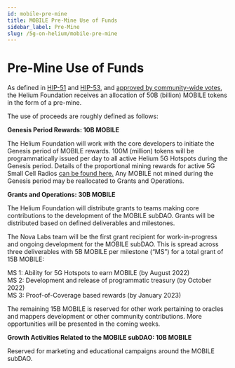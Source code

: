 ```yaml
---
id: mobile-pre-mine
title: MOBILE Pre-Mine Use of Funds
sidebar_label: Pre-Mine
slug: /5g-on-helium/mobile-pre-mine
---
```



# Pre-Mine Use of Funds

As defined in [HIP-51](https://github.com/helium/HIP/blob/main/0051-helium-dao.md) and
[HIP-53](https://github.com/helium/HIP/blob/main/0053-mobile-dao.md#economics-overview), and
[approved by community-wide votes](https://heliumvote.com/14rifUhocpzdwsrWaG5PDbdREDkzyesKe1hXuWzibv8h9DdqKLe),
the Helium Foundation receives an allocation of 50B (billion) MOBILE tokens in the form of a
pre-mine.

The use of proceeds are roughly defined as follows:

**Genesis Period Rewards: 10B MOBILE**

The Helium Foundation will work with the core developers to initiate the Genesis period of MOBILE
rewards. 100M (million) tokens will be programmatically issued per day to all active Helium 5G
Hotspots during the Genesis period. Details of the proportional mining rewards for active 5G Small
Cell Radios [can be found here.](/5g-on-helium/mining-mobile) Any MOBILE not mined during the
Genesis period may be reallocated to Grants and Operations.

**Grants and Operations: 30B MOBILE**

The Helium Foundation will distribute grants to teams making core contributions to the development
of the MOBILE subDAO. Grants will be distributed based on defined deliverables and milestones.

The Nova Labs team will be the first grant recipient for work-in-progress and ongoing development
for the MOBILE subDAO. This is spread across three deliverables with 5B MOBILE per milestone (“MS”)
for a total grant of 15B MOBILE:

MS 1: Ability for 5G Hotspots to earn MOBILE (by August 2022)<br/> MS 2: Development and release of
programmatic treasury (by October 2022)<br/> MS 3: Proof-of-Coverage based rewards (by January 2023)

The remaining 15B MOBILE is reserved for other work pertaining to oracles and mappers development or
other community contributions. More opportunities will be presented in the coming weeks.

**Growth Activities Related to the MOBILE subDAO: 10B MOBILE**

Reserved for marketing and educational campaigns around the MOBILE subDAO.
